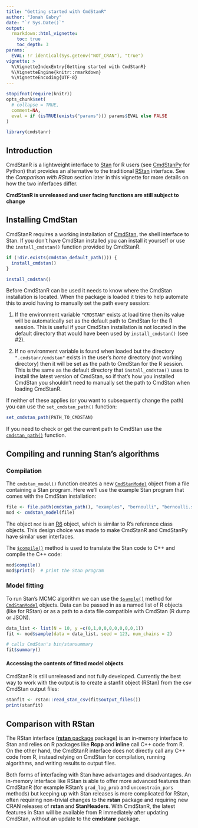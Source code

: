 ```yaml
---
title: "Getting started with CmdStanR"
author: "Jonah Gabry"
date: "`r Sys.Date()`"
output: 
  rmarkdown::html_vignette:
    toc: true
    toc_depth: 3
params:
  EVAL: !r identical(Sys.getenv("NOT_CRAN"), "true")
vignette: >
  %\VignetteIndexEntry{Getting started with CmdStanR}
  %\VignetteEngine{knitr::rmarkdown}
  %\VignetteEncoding{UTF-8}
---
```


```r
stopifnot(require(knitr))
opts_chunk$set(
  # collapse = TRUE,
  comment=NA,
  eval = if (isTRUE(exists("params"))) params$EVAL else FALSE
)
```


```r
library(cmdstanr)
```


## Introduction

CmdStanR is a lightweight interface to [Stan](https://mc-stan.org) for R users
(see [CmdStanPy](https://github.com/stan-dev/cmdstanpy) for Python) that
provides an alternative to the traditional [RStan](https://mc-stan.org/rstan)
interface. See the *Comparison with RStan* section later in this vignette
for more details on how the two inferfaces differ.

**CmdStanR is unreleased and user facing functions are still subject to change**

## Installing CmdStan

CmdStanR requires a working installation of
[CmdStan](https://mc-stan.org/users/interfaces/cmdstan), the shell interface to
Stan. If you don't have CmdStan installed you can install it yourself or use the
`install_cmdstan()` function provided by CmdStanR.

```r
if (!dir.exists(cmdstan_default_path())) {
  install_cmdstan()
}
```
```r
install_cmdstan()
```

Before CmdStanR can be used it needs to know where the CmdStan installation is
located. When the package is loaded it tries to help automate this to avoid
having to manually set the path every session:

1. If the environment variable `"CMDSTAN"` exists at load time then its value will be automatically set as the default path to CmdStan for the R session. This is useful
if your CmdStan installation is not located in the default directory that would
have been used by `install_cmdstan()` (see #2).

2. If no environment variable is found when loaded but the directory `".cmdstanr/cmdstan"` exists in the user's *home* directory (not working directory) then it will be set as the path to CmdStan for the R session. This is the same as the default directory that `install_cmdstan()` uses to install the latest version of CmdStan, so if that's how you installed CmdStan you shouldn't need to manually 
set the path to CmdStan when loading CmdStanR.

If neither of these applies (or you want to subsequently change the path) you
can use the `set_cmdstan_path()` function:

```r
set_cmdstan_path(PATH_TO_CMDSTAN)
```

If you need to check or get the current path to CmdStan use the 
[`cmdstan_path()`](https://mc-stan.org/cmdstanr/reference/cmdstan_path.html)
function.

## Compiling and running Stan's algorithms

### Compilation 

The `cmdstan_model()` function creates a new
[`CmdStanModel`](https://mc-stan.org/cmdstanr/reference/CmdStanModel.html)
object from a file containing a Stan program. Here we'll use the example Stan
program that comes with the CmdStan installation:

```r
file <- file.path(cmdstan_path(), "examples", "bernoulli", "bernoulli.stan")
mod <- cmdstan_model(file)
```

The object `mod` is an [R6](https://r6.r-lib.org/) object, which is similar to 
R's reference class objects. This design choice was made to make CmdStanR
and CmdStanPy have similar user interfaces. 

The
[`$compile()`](https://mc-stan.org/cmdstanr/reference/model-method-compile.html)
method is used to translate the Stan code to C++ and compile the C++ code:

```r
mod$compile()
mod$print()  # print the Stan program
```


### Model fitting

To run Stan's MCMC algorithm we can use the
[`$sample()`](https://mc-stan.org/cmdstanr/reference/model-method-sample.html)
method for
[`CmdStanModel`](https://mc-stan.org/cmdstanr/reference/CmdStanModel.html)
objects. Data can be passed in as a named list of R objects (like for RStan) or
as a path to a data file compatible with CmdStan (R dump or JSON).

```r
data_list <- list(N = 10, y =c(0,1,0,0,0,0,0,0,0,1))
fit <- mod$sample(data = data_list, seed = 123, num_chains = 2)
```

```r
# calls CmdStan's bin/stansummary
fit$summary()
```

#### Accessing the contents of fitted model objects

CmdStanR is still unreleased and not fully developed. Currently the best way
to work with the output is to create a stanfit object (RStan) from the 
csv CmdStan output files:

```r
stanfit <- rstan::read_stan_csv(fit$output_files())
print(stanfit)
```

## Comparison with RStan

The RStan interface ([**rstan** package](https://mc-stan.org/rstan) package) is
an in-memory interface to Stan and relies on R packages like **Rcpp** and
**inline** call C++ code from R. On the other hand, the CmdStanR interface does
not directly call any C++ code from R, instead relying on CmdStan for
compilation, running algorithms, and writing results to output files.

Both forms of interfacing with Stan have advantages and disadvantages. An
in-memory interface like RStan is able to offer more advanced features than
CmdStanR (for example RStan's `grad_log_prob` and `unconstrain_pars` methods)
but keeping up with Stan releases is more complicated for RStan, often requiring
non-trivial changes to the **rstan** package and requiring new CRAN releases of
**rstan** and **StanHeaders**. With CmdStanR, the latest features in Stan will
be available from R immediately after updating CmdStan, without an update to
the **cmdstanr** package.


